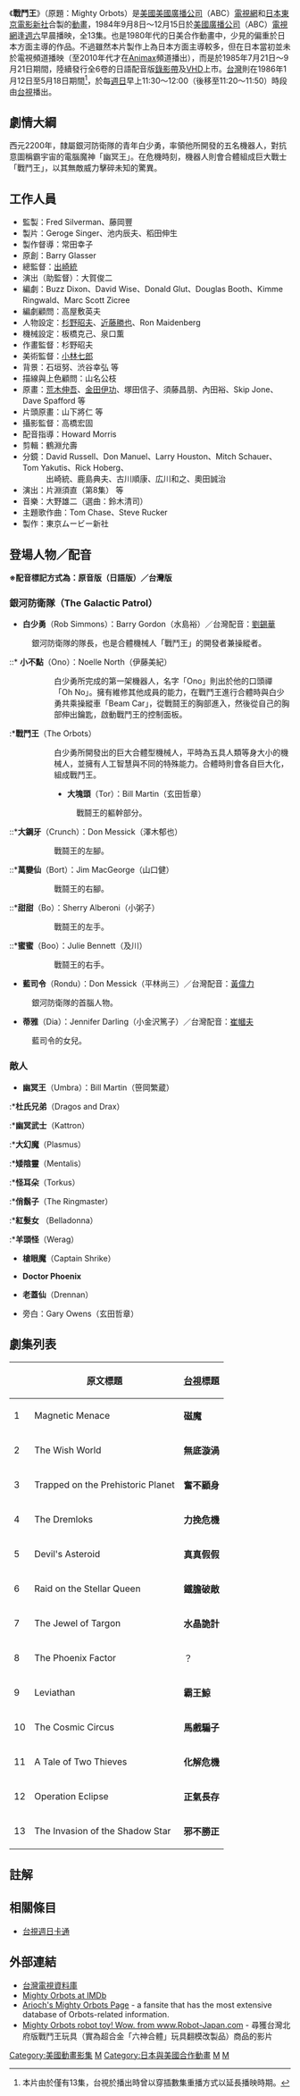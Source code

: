 {{For|同名台灣軍事雜誌|戰鬥王 (雜誌)}}
{{Infobox animanga/Headerofja
|title= 戰鬥王
|image= 
|size= 
|caption= 
|japanese= マイティ・オーボッツ
|english= Mighty Orbots
|kana= 
|romaji= 
|genre= [[機器人動畫|機器人動畫]]
}}
{{Infobox animanga/TVAnime
|標題= 
|原案= Barry Glasser
|原作= 
|導演= 出崎統
|劇本統籌= 
|腳本= Buzz Dixon、David Wise<br>Donald Glut、Douglas Booth<br>Kimme Ringwald、Marc Scott Zicree
|人物原案=
|人物設定= 杉野昭夫、近藤勝也<br>Ron Maidenberg
|機械設定= 板橋克己<br>泉口薫
|音樂= 大野雄二
|音樂製作= 
|動畫製作= 
|製作= 東京Movie新社
|播放電視台= [[美國廣播公司|美國廣播公司]]
|其他電視台= [[台灣電視公司|台視]]
|播放開始= 1984年9月8日
|播放結束= 12月15日
|集數= 全13話
|其他= 
|版權= 
}}
{{Infobox animanga/Footerofja}}

《'''戰鬥王'''》（原題：Mighty Orbots）是[[美國|美國]][[美國廣播公司|美國廣播公司]]（ABC）[[電視網|電視網]]和[[日本|日本]][[東京電影新社|東京電影新社]]合製的[[動畫|動畫]]，1984年9月8日～12月15日於[[美國廣播公司|美國廣播公司]]（ABC）[[電視網|電視網]]逢[[週六|週六]]早晨播映，全13集。也是1980年代的日美合作動畫中，少見的偏重於日本方面主導的作品。不過雖然本片製作上為日本方面主導較多，但在日本當初並未於電視頻道播映（至2010年代才在[[Animax|Animax]]頻道播出），而是於1985年7月21日～9月21日期間，陸續發行全6卷的日語配音版[[錄影帶|錄影帶]]及[[VHD|VHD]]上市。[[台灣|台灣]]則在1986年1月12日至5月18日期間<ref>本片由於僅有13集，台視於播出時曾以穿插數集重播方式以延長播映時期。</ref>，於每[[週日|週日]]早上11:30～12:00（後移至11:20～11:50）時段由[[台視|台視]]播出。

==劇情大綱==
西元2200年，隸屬銀河防衛隊的青年白少勇，率領他所開發的五名機器人，對抗意圖稱霸宇宙的電腦魔神「幽冥王」。在危機時刻，機器人則會合體組成巨大戰士「戰鬥王」，以其無敵威力擊碎未知的驚異。

==工作人員==
*監製：Fred Silverman、藤岡豐
*製片：Geroge Singer、池内辰夫、稻田伸生
*製作督導：常田幸子
*原創：Barry Glasser
*總監督：[[出崎統|出崎統]]
*演出（助監督）：大賀俊二 
*編劇：Buzz Dixon、David Wise、Donald Glut、Douglas Booth、Kimme Ringwald、Marc Scott Zicree
*編劇顧問：高屋敷英夫
*人物設定：[[杉野昭夫|杉野昭夫]]、[[近藤勝也|近藤勝也]]、Ron Maidenberg 
*機械設定：板橋克己、泉口薫 
*作畫監督：杉野昭夫
*美術監督：[[小林七郎|小林七郎]]
*背景：石垣努、渋谷幸弘 等
*描線與上色顧問：山名公枝
*原畫：[[荒木伸吾|荒木伸吾]]、[[金田伊功|金田伊功]]、塚田信子、須藤昌朋、內田裕、Skip Jone、Dave Spafford 等
*片頭原畫：山下將仁 等
*攝影監督：高橋宏固
*配音指導：Howard Morris
*剪輯：鶴淵允壽
*分鏡：David Russell、Don Manuel、Larry Houston、Mitch Schauer、Tom Yakutis、Rick Hoberg、<br>　　　出崎統、鹿島典夫、古川順康、広川和之、奧田誠治
*演出：片淵須直（第8集） 等
*音樂：大野雄二（選曲：鈴木清司）
*主題歌作曲：Tom Chase、Steve Rucker 
*製作：東京ムービー新社

==登場人物／配音==
'''※配音標記方式為：原音版（日語版）／台灣版'''
===銀河防衛隊（The Galactic Patrol）===
*'''白少勇'''（Rob Simmons）：Barry Gordon（水島裕）／台灣配音：[[劉錫華|劉錫華]]
:銀河防衛隊的隊長，也是合體機械人「戰鬥王」的開發者兼操縱者。

::* '''小不點 '''（Ono）：Noelle North（伊藤美紀） 
:::白少勇所完成的第一架機器人，名字「Ono」則出於他的口頭禪「Oh No」。擁有維修其他成員的能力，在戰鬥王進行合體時與白少勇共乘操縱車「Beam Car」，從戰鬪王的胸部進入，然後從自己的胸部伸出鑰匙，啟動戰鬥王的控制面板。

:*'''戰鬥王'''（The Orbots）
::白少勇所開發出的巨大合體型機械人，平時為五具人類等身大小的機械人，並擁有人工智慧與不同的特殊能力。合體時則會各自巨大化，組成戰鬥王。
::*'''大塊頭'''（Tor）：Bill Martin（玄田哲章）
:::戰鬪王的軀幹部分。

::*'''大鋼牙'''（Crunch）：Don Messick（澤木郁也）
:::戰鬪王的左腳。

::*'''萬變仙'''（Bort）：Jim MacGeorge（山口健）
:::戰鬪王的右腳。

::*'''甜甜'''（Bo）：Sherry Alberoni（小粥{{lang|ja|よう}}子）
:::戰鬪王的左手。

::*'''蜜蜜'''（Boo）：Julie Bennett（及川{{lang|ja|ひとみ}}）
:::戰鬪王的右手。

*'''藍司令'''（Rondu）：Don Messick（平林尚三）／台灣配音：[[黃偉力|黃偉力]]
:銀河防衛隊的首腦人物。

* '''蒂雅'''（Dia）：Jennifer Darling（小金沢篤子）／台灣配音：[[崔幗夫|崔幗夫]]
:藍司令的女兒。

===敵人===
*'''幽冥王'''（Umbra）：Bill Martin（笹岡繁蔵）
:

:*'''杜氏兄弟'''（Dragos and Drax）
::

:*'''幽冥武士'''（Kattron）
::

:*'''大幻魔'''（Plasmus）
::

:*'''矮陰靈'''（Mentalis）
::

:*'''怪耳朵'''（Torkus）
::

:*'''俏鬍子'''（The Ringmaster）
::

:*'''紅髮女''' （Belladonna）
::

:*'''羊頭怪'''（Werag）
::

*'''槍眼魔'''（Captain Shrike）
:

*'''Doctor Phoenix'''
:

*'''老蓋仙'''（Drennan）
:

*旁白：Gary Owens（玄田哲章）

== 劇集列表 ==
{| class="wikitable" style="text-align: center;"
!
!原文標題
![[台視|台視]]標題
|-
|1
|Magnetic Menace
|'''磁魔'''
|-
|2
|The Wish World
|'''無底漩渦'''
|-
|3
|Trapped on the Prehistoric Planet
|'''奮不顧身'''
|-
|4
|The Dremloks
|'''力挽危機'''
|-
|5
|Devil's Asteroid
|'''真真假假'''
|-
|6
|Raid on the Stellar Queen
|'''鐵膽破敵'''
|-
|7
|The Jewel of Targon
|'''水晶詭計'''
|-
|8
|The Phoenix Factor
|？
|-
|9
|Leviathan
|'''霸王鯨'''
|-
|10
|The Cosmic Circus
|'''馬戲騙子'''
|-
|11
|A Tale of Two Thieves
|'''化解危機'''
|-
|12
|Operation Eclipse
|'''正氣長存'''
|-
|13
|The Invasion of the Shadow Star
|'''邪不勝正'''
|}
==註解==
<div class="references-small">
<references />
</div>

==相關條目==
*[[台視週日卡通|台視週日卡通]]

==外部連結==
*[http://tv.nccu.edu.tw/radioProgram_preview.htm?PROGRAMNAME=%BE%D4%B0%AB%A4%FD&STATION=&YEAR=1964&MONTH=1&DAY=1&YEAR2=2002&MONTH2=12&DAY2=31&CATALOG=&COUNTRY= 台灣電視資料庫]{{dead link|date=2018年3月 |bot=InternetArchiveBot |fix-attempted=yes }} 
*[http://us.imdb.com/title/tt0218774/ Mighty Orbots at IMDb] {{Wayback|url=http://us.imdb.com/title/tt0218774/ |date=20060217173800 }}
*[http://well-of-souls.com/orbots/ Arioch's Mighty Orbots Page] {{Wayback|url=http://well-of-souls.com/orbots/ |date=20201006092010 }} - a fansite that has the most extensive database of Orbots-related information.
*[http://www.youtube.com/watch?v=lOuaOiLySj4&feature=player_embedded Mighty Orbots robot toy! Wow. from www.Robot-Japan.com] {{Wayback|url=http://www.youtube.com/watch?v=lOuaOiLySj4&feature=player_embedded |date=20160929141338 }} - 尋獲台灣北府版戰鬥王玩具（實為超合金「六神合體」玩具翻模改製品）商品的影片

[[Category:美國動畫影集|Category:美國動畫影集]]
[[Category:1980年代美國動畫影集|M]]
[[Category:日本與美國合作動畫|Category:日本與美國合作動畫]]
[[Category:机器人动画|M]]
[[Category:台視外購動畫|M]]